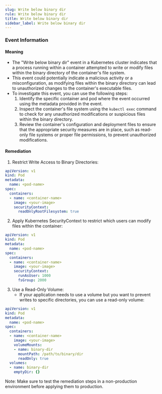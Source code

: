 ```yaml
--- 
slug: Write below binary dir
rule: Write below binary dir
title: Write below binary dir
sidebar_label: Write below binary dir
---
```

                   


### Event Information

#### Meaning

- The "Write below binary dir" event in a Kubernetes cluster indicates that a process running within a container attempted to write or modify files within the binary directory of the container's file system.
- This event could potentially indicate a malicious activity or a misconfiguration, as modifying files within the binary directory can lead to unauthorized changes to the container's executable files.
- To investigate this event, you can use the following steps:
  1. Identify the specific container and pod where the event occurred using the metadata provided in the event.
  2. Inspect the container's file system using the `kubectl exec` command to check for any unauthorized modifications or suspicious files within the binary directory.
  3. Review the container's configuration and deployment files to ensure that the appropriate security measures are in place, such as read-only file systems or proper file permissions, to prevent unauthorized modifications.

#### Remediation

1. Restrict Write Access to Binary Directories:
```yaml
apiVersion: v1
kind: Pod
metadata:
  name: <pod-name>
spec:
  containers:
  - name: <container-name>
    image: <your-image>
    securityContext:
      readOnlyRootFilesystem: true
```

2. Apply Kubernetes SecurityContext to restrict which users can modify files within the container:
```yaml
apiVersion: v1
kind: Pod
metadata:
  name: <pod-name>
spec:
  containers:
  - name: <container-name>
    image: <your-image>
    securityContext:
      runAsUser: 1000
      fsGroup: 2000
```

3. Use a Read-Only Volume:
   - If your application needs to use a volume but you want to prevent writes to specific directories, you can use a read-only volume: 
  ```yaml
  apiVersion: v1
  kind: Pod
  metadata:
    name: <pod-name>
  spec:
    containers:
    - name: <container-name>
      image: <your-image>
      volumeMounts:
      - name: binary-dir
        mountPath: /path/to/binary/dir
        readOnly: true
    volumes:
    - name: binary-dir
      emptyDir: {}
  ```
  
Note: Make sure to test the remediation steps in a non-production environment before applying them to production.

